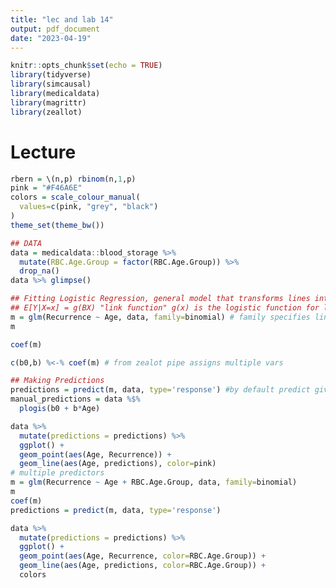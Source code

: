 ```yaml
---
title: "lec and lab 14"
output: pdf_document
date: "2023-04-19"
---
```


```r
knitr::opts_chunk$set(echo = TRUE)
library(tidyverse)
library(simcausal)
library(medicaldata)
library(magrittr)
library(zeallot)
```

# Lecture
```r
rbern = \(n,p) rbinom(n,1,p)
pink = "#F46A6E"
colors = scale_colour_manual(
  values=c(pink, "grey", "black")
) 
theme_set(theme_bw())

## DATA
data = medicaldata::blood_storage %>%
  mutate(RBC.Age.Group = factor(RBC.Age.Group)) %>%
  drop_na()
data %>% glimpse()

## Fitting Logistic Regression, general model that transforms lines into other things (glm) 
## E[Y|X=x] = g(BX) "link function" g(x) is the logistic function for logistic regression
m = glm(Recurrence ~ Age, data, family=binomial) # family specifies link function in this case binomial is logistic function.
m

coef(m)

c(b0,b) %<-% coef(m) # from zealot pipe assigns multiple vars

## Making Predictions
predictions = predict(m, data, type='response') #by default predict gives you untransformed/unlinked coeffecients, need type = "response" arguement to include logistic wrapper to get predicted probabilites.
manual_predictions = data %$% 
  plogis(b0 + b*Age)

data %>%
  mutate(predictions = predictions) %>%
  ggplot() + 
  geom_point(aes(Age, Recurrence)) +
  geom_line(aes(Age, predictions), color=pink)
# multiple predictors
m = glm(Recurrence ~ Age + RBC.Age.Group, data, family=binomial)
m
coef(m)
predictions = predict(m, data, type='response')

data %>%
  mutate(predictions = predictions) %>%
  ggplot() + 
  geom_point(aes(Age, Recurrence, color=RBC.Age.Group)) +
  geom_line(aes(Age, predictions, color=RBC.Age.Group)) + 
  colors



```

